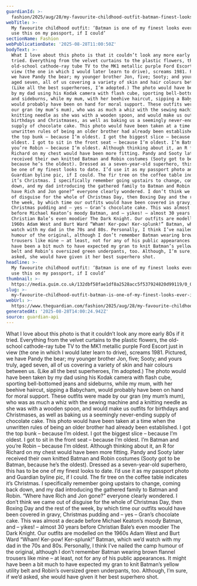 ```yaml
---
guardianId: >-
  fashion/2025/aug/28/my-favourite-childhood-outfit-batman-finest-looks-use-on-passport
webTitle: >-
  My favourite childhood outfit: ‘Batman is one of my finest looks ever – I’d
  use this on my passport, if I could’
sectionName: Fashion
webPublicationDate: '2025-08-28T11:00:50Z'
bodyText: >-
  What I love about this photo is that it couldn’t look any more early 80s if it
  tried. Everything from the velvet curtains to the plastic flowers, the
  old-school cathode-ray tube TV to the MK1 metallic purple Ford Escort just in
  view (the one in which I would later learn to drive), screams 1981. Pictured,
  we have Pandy the bear; my younger brother Jon, five; Sooty; and yours truly,
  aged seven, all of us covering a variety of skin and hair colours between us.
  (Like all the best superheroes, I’m adopted.) The photo would have been taken
  by my dad using his Kodak camera with flash cube, sporting bell-bottomed jeans
  and sideburns, while my mum, with her beehive haircut, sipping a Babycham,
  would probably have been on hand for moral support. These outfits were made by
  our gran (my mum’s mum), who was as much a whiz with the sewing machine and a
  knitting needle as she was with a wooden spoon, and would make us outfits for
  birthdays and Christmases, as well as baking us a seemingly never-ending
  supply of chocolate cake. This photo would have been taken at a time when the
  unwritten rules of being an older brother had already been established. I got
  the top bunk – because I’m oldest. I got the biggest slice – because I’m
  oldest. I got to sit in the front seat – because I’m oldest. I’m Batman and
  you’re Robin – because I’m oldest. Although thinking about it, an R for
  Richard on my chest would have been more fitting. Pandy and Sooty later
  received their own knitted Batman and Robin costumes (Sooty got to be Batman,
  because he’s the oldest). Dressed as a seven-year-old superhero, this has to
  be one of my finest looks to date. I’d use it as my passport photo and
  Guardian byline pic, if I could. The fir tree on the coffee table indicates
  it’s Christmas. I specifically remember going upstairs to change, coming back
  down, and my dad introducing the gathered family to Batman and Robin. “Where
  have Rich and Jon gone?” everyone clearly wondered. I don’t think we came out
  of disguise for the whole of Christmas Day, then Boxing Day and the rest of
  the week, by which time our outfits would have been covered in gravy,
  Christmas pudding and – yes – Gran’s chocolate cake. This was almost a decade
  before Michael Keaton’s moody Batman, and – yikes! – almost 30 years before
  Christian Bale’s even moodier The Dark Knight. Our outfits are modelled on the
  1960s Adam West and Burt Ward “Wham! Ker-pow! Ker-splunk!” Batman, which we’d
  watch with my dad in the 70s and 80s. Personally, I think I’ve nailed the camp
  humour of the original, although I don’t remember Batman wearing brown flannel
  trousers like mine – at least, not for any of his public appearances. It might
  have been a bit much to have expected my gran to knit Batman’s yellow utility
  belt and Robin’s oversized green underpants, too. Although, I’m sure, if we’d
  asked, she would have given it her best superhero shot.
headline: >-
  My favourite childhood outfit: ‘Batman is one of my finest looks ever – I’d
  use this on my passport, if I could’
thumbnail: >-
  https://media.guim.co.uk/132dbf58fae1df8a2528acc5f537924820d99119/0_0_3000_2400/500.jpg
slug: >-
  my-favourite-childhood-outfit-batman-is-one-of-my-finest-looks-ever-id-use-this-on-my-passport-if-i-could
webUrl: >-
  https://www.theguardian.com/fashion/2025/aug/28/my-favourite-childhood-outfit-batman-finest-looks-use-on-passport
generatedAt: '2025-08-28T14:00:24.942Z'
source: guardian-api
---
```

What I love about this photo is that it couldn’t look any more early 80s if it tried. Everything from the velvet curtains to the plastic flowers, the old-school cathode-ray tube TV to the MK1 metallic purple Ford Escort just in view (the one in which I would later learn to drive), screams 1981. Pictured, we have Pandy the bear; my younger brother Jon, five; Sooty; and yours truly, aged seven, all of us covering a variety of skin and hair colours between us. (Like all the best superheroes, I’m adopted.) The photo would have been taken by my dad using his Kodak camera with flash cube, sporting bell-bottomed jeans and sideburns, while my mum, with her beehive haircut, sipping a Babycham, would probably have been on hand for moral support. These outfits were made by our gran (my mum’s mum), who was as much a whiz with the sewing machine and a knitting needle as she was with a wooden spoon, and would make us outfits for birthdays and Christmases, as well as baking us a seemingly never-ending supply of chocolate cake. This photo would have been taken at a time when the unwritten rules of being an older brother had already been established. I got the top bunk – because I’m oldest. I got the biggest slice – because I’m oldest. I got to sit in the front seat – because I’m oldest. I’m Batman and you’re Robin – because I’m oldest. Although thinking about it, an R for Richard on my chest would have been more fitting. Pandy and Sooty later received their own knitted Batman and Robin costumes (Sooty got to be Batman, because he’s the oldest). Dressed as a seven-year-old superhero, this has to be one of my finest looks to date. I’d use it as my passport photo and Guardian byline pic, if I could. The fir tree on the coffee table indicates it’s Christmas. I specifically remember going upstairs to change, coming back down, and my dad introducing the gathered family to Batman and Robin. “Where have Rich and Jon gone?” everyone clearly wondered. I don’t think we came out of disguise for the whole of Christmas Day, then Boxing Day and the rest of the week, by which time our outfits would have been covered in gravy, Christmas pudding and – yes – Gran’s chocolate cake. This was almost a decade before Michael Keaton’s moody Batman, and – yikes! – almost 30 years before Christian Bale’s even moodier The Dark Knight. Our outfits are modelled on the 1960s Adam West and Burt Ward “Wham! Ker-pow! Ker-splunk!” Batman, which we’d watch with my dad in the 70s and 80s. Personally, I think I’ve nailed the camp humour of the original, although I don’t remember Batman wearing brown flannel trousers like mine – at least, not for any of his public appearances. It might have been a bit much to have expected my gran to knit Batman’s yellow utility belt and Robin’s oversized green underpants, too. Although, I’m sure, if we’d asked, she would have given it her best superhero shot.
